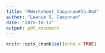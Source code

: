```yaml
---
title: "RWorksheet_Caoyonan#3a.Rmd"
author: "Leanie G. Caoyonan"
date: "2025-10-13"
output: pdf_document
---
```


```r
knitr::opts_chunk$set(echo = TRUE)
```

